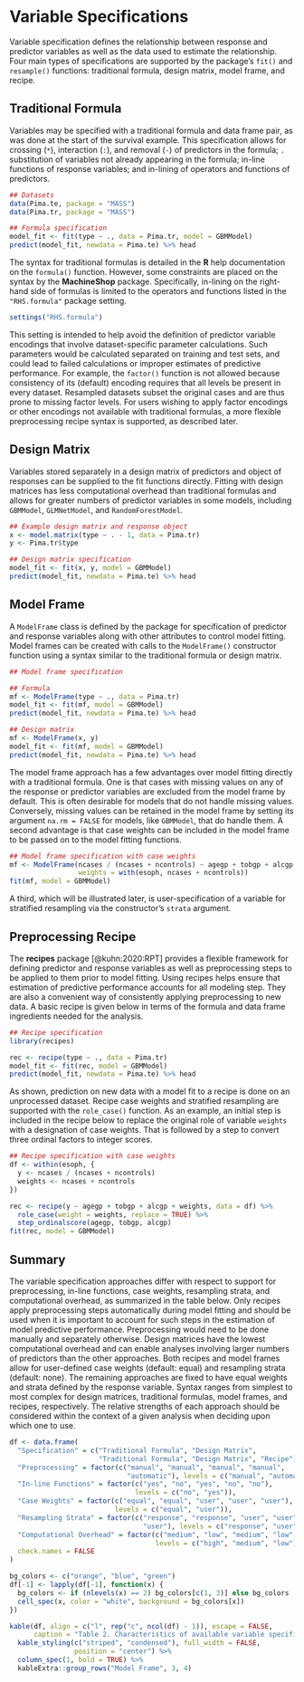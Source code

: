 # Variable Specifications

Variable specification defines the relationship between response and predictor variables as well as the data used to estimate the relationship.  Four main types of specifications are supported by the package's `fit()` and `resample()` functions: traditional formula, design matrix, model frame, and recipe.


## Traditional Formula

Variables may be specified with a traditional formula and data frame pair, as was done at the start of the survival example.  This specification allows for crossing (`*`), interaction (`:`), and removal (`-`) of predictors in the formula; `.` substitution of variables not already appearing in the formula; in-line functions of response variables; and in-lining of operators and functions of predictors.

```r
## Datasets
data(Pima.te, package = "MASS")
data(Pima.tr, package = "MASS")

## Formula specification
model_fit <- fit(type ~ ., data = Pima.tr, model = GBMModel)
predict(model_fit, newdata = Pima.te) %>% head
```

The syntax for traditional formulas is detailed in the **R** help documentation on the `formula()` function.  However, some constraints are placed on the syntax by the **MachineShop** package.  Specifically, in-lining on the right-hand side of formulas is limited to the operators and functions listed in the `"RHS.formula"` package setting.

```r
settings("RHS.formula")
```

This setting is intended to help avoid the definition of predictor variable encodings that involve dataset-specific parameter calculations.  Such parameters would be calculated separated on training and test sets, and could lead to failed calculations or improper estimates of predictive performance.  For example, the `factor()` function is not allowed because consistency of its (default) encoding requires that all levels be present in every dataset.  Resampled datasets subset the original cases and are thus prone to missing factor levels.  For users wishing to apply factor encodings or other encodings not available with traditional formulas, a more flexible preprocessing recipe syntax is supported, as described later.


## Design Matrix

Variables stored separately in a design matrix of predictors and object of responses can be supplied to the fit functions directly.  Fitting with design matrices has less computational overhead than traditional formulas and allows for greater numbers of predictor variables in some models, including `GBMModel`, `GLMNetModel`, and `RandomForestModel`.

```r
## Example design matrix and response object
x <- model.matrix(type ~ . - 1, data = Pima.tr)
y <- Pima.tr$type

## Design matrix specification
model_fit <- fit(x, y, model = GBMModel)
predict(model_fit, newdata = Pima.te) %>% head
```


## Model Frame

A `ModelFrame` class is defined by the package for specification of predictor and response variables along with other attributes to control model fitting.  Model frames can be created with calls to the `ModelFrame()` constructor function using a syntax similar to the traditional formula or design matrix.

```r
## Model frame specification

## Formula
mf <- ModelFrame(type ~ ., data = Pima.tr)
model_fit <- fit(mf, model = GBMModel)
predict(model_fit, newdata = Pima.te) %>% head

## Design matrix
mf <- ModelFrame(x, y)
model_fit <- fit(mf, model = GBMModel)
predict(model_fit, newdata = Pima.te) %>% head
```

The model frame approach has a few advantages over model fitting directly with a traditional formula.  One is that cases with missing values on any of the response or predictor variables are excluded from the model frame by default.  This is often desirable for models that do not handle missing values.  Conversely, missing values can be retained in the model frame by setting its argument `na.rm = FALSE` for models, like `GBMModel`, that do handle them.  A second advantage is that case weights can be included in the model frame to be passed on to the model fitting functions.

```r
## Model frame specification with case weights
mf <- ModelFrame(ncases / (ncases + ncontrols) ~ agegp + tobgp + alcgp, data = esoph,
                 weights = with(esoph, ncases + ncontrols))
fit(mf, model = GBMModel)
```

A third, which will be illustrated later, is user-specification of a variable for stratified resampling via the constructor's `strata` argument.


## Preprocessing Recipe

The **recipes** package [@kuhn:2020:RPT] provides a flexible framework for defining predictor and response variables as well as preprocessing steps to be applied to them prior to model fitting.  Using recipes helps ensure that estimation of predictive performance accounts for all modeling step.  They are also a convenient way of consistently applying preprocessing to new data.  A basic recipe is given below in terms of the formula and data frame ingredients needed for the analysis.

```r
## Recipe specification
library(recipes)

rec <- recipe(type ~ ., data = Pima.tr)
model_fit <- fit(rec, model = GBMModel)
predict(model_fit, newdata = Pima.te) %>% head
```

As shown, prediction on new data with a model fit to a recipe is done on an unprocessed dataset.  Recipe case weights and stratified resampling are supported with the `role_case()` function.  As an example, an initial step is included in the recipe below to replace the original role of variable `weights` with a designation of case weights.  That is followed by a step to convert three ordinal factors to integer scores.

```r
## Recipe specification with case weights
df <- within(esoph, {
  y <- ncases / (ncases + ncontrols)
  weights <- ncases + ncontrols
})

rec <- recipe(y ~ agegp + tobgp + alcgp + weights, data = df) %>%
  role_case(weight = weights, replace = TRUE) %>%
  step_ordinalscore(agegp, tobgp, alcgp)
fit(rec, model = GBMModel)
```


## Summary

The variable specification approaches differ with respect to support for preprocessing, in-line functions, case weights, resampling strata, and computational overhead, as summarized in the table below.  Only recipes apply preprocessing steps automatically during model fitting and should be used when it is important to account for such steps in the estimation of model predictive performance.  Preprocessing would need to be done manually and separately otherwise.  Design matrices have the lowest computational overhead and can enable analyses involving larger numbers of predictors than the other approaches.  Both recipes and model frames allow for user-defined case weights (default: equal) and resampling strata (default: none).  The remaining approaches are fixed to have equal weights and strata defined by the response variable.  Syntax ranges from simplest to most complex for design matrices, traditional formulas, model frames, and recipes, respectively.  The relative strengths of each approach should be considered within the context of a given analysis when deciding upon which one to use.

```r
df <- data.frame(
  "Specification" = c("Traditional Formula", "Design Matrix",
                      "Traditional Formula", "Design Matrix", "Recipe"),
  "Preprocessing" = factor(c("manual", "manual", "manual", "manual",
                             "automatic"), levels = c("manual", "automatic")),
  "In-line Functions" = factor(c("yes", "no", "yes", "no", "no"),
                               levels = c("no", "yes")),
  "Case Weights" = factor(c("equal", "equal", "user", "user", "user"),
                          levels = c("equal", "user")),
  "Resampling Strata" = factor(c("response", "response", "user", "user",
                                 "user"), levels = c("response", "user")),
  "Computational Overhead" = factor(c("medium", "low", "medium", "low", "high"),
                                    levels = c("high", "medium", "low")),
  check.names = FALSE
)

bg_colors <- c("orange", "blue", "green")
df[-1] <- lapply(df[-1], function(x) {
  bg_colors <- if (nlevels(x) == 2) bg_colors[c(1, 3)] else bg_colors
  cell_spec(x, color = "white", background = bg_colors[x])
})

kable(df, align = c("l", rep("c", ncol(df) - 1)), escape = FALSE,
      caption = "Table 2. Characteristics of available variable specification approaches.") %>%
  kable_styling(c("striped", "condensed"), full_width = FALSE,
                position = "center") %>%
  column_spec(1, bold = TRUE) %>%
  kableExtra::group_rows("Model Frame", 3, 4)
```
